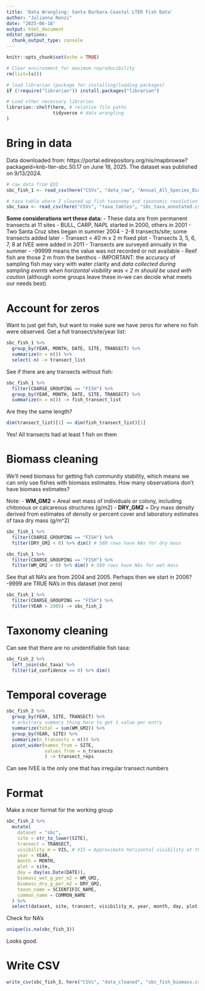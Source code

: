 ```yaml
---
title: 'Data Wrangling: Santa Barbara Coastal LTER Fish Data'
author: "Julianna Renzi"
date: "2025-06-18"
output: html_document
editor_options: 
  chunk_output_type: console
---
```


```r
knitr::opts_chunk$set(echo = TRUE)
```

```r
# Clear environment for maximum reproducibility
rm(list=ls())

# load librarian (package for installing/loading packages)
if (!require("librarian")) install.packages("librarian")

# Load other necessary libraries
librarian::shelf(here, # relative file paths
                 tidyverse # data wrangling
)
```

# Bring in data

Data downloaded from: https://portal.edirepository.org/nis/mapbrowse?packageid=knb-lter-sbc.50.17 on June 18, 2025. The dataset was published on 9/13/2024.

```r
# raw data from EDI
sbc_fish_1 <- read_csv(here("CSVs", "data_raw", "Annual_All_Species_Biomass_at_transect_20240823.csv"))

# taxa table where I cleaned up fish taxonomy and taxonomic resolution
sbc_taxa <- read_csv(here("CSVs", "taxa_tables", "sbc_taxa_annotated.csv"))
```

**Some considerations wrt these data:**
- These data are from permanent transects at 11 sites
- BULL, CARP, NAPL started in 2000, others in 2001
- Two Santa Cruz sites began in summer 2004
- 2-8 transects/site; some transects added later
- Transect = 40 m x 2 m fixed plot
- Transects 3, 5, 6, 7, 8 at IVEE were added in 2011
- Transects are surveyed annually in the summer
- -99999 means the value was not recorded or not available 
- Reef fish are those 2 m from the benthos
- IMPORTANT: the accuracy of sampling fish may vary with water clarity and *data collected during sampling events when horizontal visibility was < 2 m should be used with caution* (although some groups leave these in--we can decide what meets our needs best)

# Account for zeros

Want to just get fish, but want to make sure we have zeros for where no fish were observed. Get a full transect/site/year list:

```r
sbc_fish_1 %>% 
  group_by(YEAR, MONTH, DATE, SITE, TRANSECT) %>% 
  summarize(n = n()) %>% 
  select(-n) -> transect_list
```

See if there are any transects without fish:

```r
sbc_fish_1 %>% 
  filter(COARSE_GROUPING == "FISH") %>% 
  group_by(YEAR, MONTH, DATE, SITE, TRANSECT) %>% 
  summarize(n = n()) -> fish_transect_list
```

Are they the same length?

```r
dim(transect_list)[1] == dim(fish_transect_list)[1]
```

Yes! All transects had at least 1 fish on them

# Biomass cleaning

We'll need biomass for getting fish community stability, which means we can only use fishes with biomass estimates. How many observations don't have biomass estimates?

Note:
- **WM_GM2** = Areal wet mass of individuals or colony, including chitonous or calcareous structures (g/m2)
- **DRY_GM2** = Dry mass density derived from estimates of density or percent cover and laboratory estimates of taxa dry mass (g/m^2)

```r
sbc_fish_1 %>% 
  filter(COARSE_GROUPING == "FISH") %>% 
  filter(DRY_GM2 < 0) %>% dim() # 580 rows have NAs for dry mass

sbc_fish_1 %>% 
  filter(COARSE_GROUPING == "FISH") %>% 
  filter(WM_GM2 < 0) %>% dim() # 580 rows have NAs for wet mass
```

See that all NA's are from 2004 and 2005. Perhaps then we start in 2006? -9999 are TRUE NA's in this dataset (not zero)

```r
sbc_fish_1 %>% 
  filter(COARSE_GROUPING == "FISH") %>% 
  filter(YEAR > 2005) -> sbc_fish_2
```

# Taxonomy cleaning

Can see that there are no unidentifiable fish taxa:

```r
sbc_fish_2 %>% 
  left_join(sbc_taxa) %>% 
  filter(id_confidence == 0) %>% dim()
```

# Temporal coverage

```r
sbc_fish_2 %>% 
  group_by(YEAR, SITE, TRANSECT) %>% 
  # arbitrary summary thing here to get 1 value per entry
  summarize(total = sum(WM_GM2)) %>% 
  group_by(YEAR, SITE) %>% 
  summarize(n_transects = n()) %>% 
  pivot_wider(names_from = SITE,
              values_from = n_transects
              ) -> transect_reps
```

Can see IVEE is the only one that has irregular transect numbers

# Format

Make a nicer format for the working group

```r
sbc_fish_2 %>% 
  mutate(
    dataset = "sbc",
    site = str_to_lower(SITE),
    transect = TRANSECT,
    visibility_m = VIS, # VIS = Approximate horizontal visibility at the beginning of the tansect (in meters)
    year = YEAR,
    month = MONTH,
    plot = site,
    day = day(as.Date(DATE)),
    biomass_wet_g_per_m2 = WM_GM2,
    biomass_dry_g_per_m2 = DRY_GM2,
    taxon_name = SCIENTIFIC_NAME, 
    common_name = COMMON_NAME
  ) %>% 
  select(dataset, site, transect, visibility_m, year, month, day, plot, taxon_name, common_name, biomass_wet_g_per_m2, biomass_dry_g_per_m2) -> sbc_fish_3
```

Check for NA's

```r
unique(is.na(sbc_fish_3))
```

Looks good.

# Write CSV

```r
write_csv(sbc_fish_3, here("CSVs", "data_cleaned", "sbc_fish_biomass.csv"))
```
